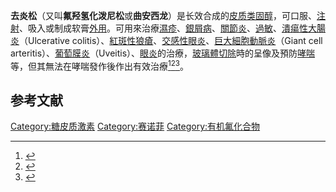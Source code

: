 {{medical}}
{{Drugbox
| verifiedrevid = 441619956
| IUPAC_name = (11β,16α)-9-fluoro-11,16,17,21-tetrahydroxypregna-1,4-diene-3,20-dione
| image = Triamcinolone.svg

<!--Clinical data-->
| tradename = Kenalog
| Drugs.com = {{drugs.com|monograph|triamcinolone}}
| pregnancy_AU = A
| pregnancy_US = C
| legal_UK = POM
| legal_US = Rx-only
| routes_of_administration = Oral, topical, [[intramuscular|IM]], intra-articular, intrasynovial

<!--Pharmacokinetic data-->
| bioavailability =  
| protein_bound = 68%
| metabolism = [[Liver|Hepatic]]
| elimination_half-life = 88 minutes
| excretion = Fecal and [[Kidney|renal]]

<!--Identifiers-->
| CAS_number_Ref = {{cascite|correct|CAS}}
| CAS_number = 124-94-7
| ATC_prefix = A01
| ATC_suffix = AC01
| ATC_supplemental =  {{ATC|C05|AA12}}, {{ATC|D07|AB09}}, {{ATC|H02|AB08}}, {{ATC|R01|AD11}}, {{ATC|R03|BA06}}, {{ATC|S01|BA05}}
| PubChem = 31307
| IUPHAR_ligand = 2870
| DrugBank_Ref = {{drugbankcite|correct|drugbank}}
| DrugBank = DB00620
| ChemSpiderID_Ref = {{chemspidercite|correct|chemspider}}
| ChemSpiderID = 29046
| UNII_Ref = {{fdacite|correct|FDA}}
| UNII = 1ZK20VI6TY
| KEGG_Ref = {{keggcite|correct|kegg}}
| KEGG = D00385
| ChEBI_Ref = {{ebicite|changed|EBI}}
| ChEBI = 9667
| ChEMBL_Ref = {{ebicite|correct|EBI}}
| ChEMBL = 1451

<!--Chemical data-->
| C=21 | H=27 | F=1 | O=6 
| molecular_weight = 394.434 g/mol
| smiles = O=C(CO)[C@]3(O)[C@]2(C[C@H](O)[C@]4(F)[C@@]/1(\C(=C/C(=O)\C=C\1)CC[C@H]4[C@@H]2C[C@H]3O)C)C
| InChI = 1/C21H27FO6/c1-18-6-5-12(24)7-11(18)3-4-13-14-8-15(25)21(28,17(27)10-23)19(14,2)9-16(26)20(13,18)22/h5-7,13-16,23,25-26,28H,3-4,8-10H2,1-2H3/t13-,14-,15+,16-,18-,19-,20-,21-/m0/s1
| InChIKey = GFNANZIMVAIWHM-OBYCQNJPBA
| StdInChI_Ref = {{stdinchicite|correct|chemspider}}
| StdInChI = 1S/C21H27FO6/c1-18-6-5-12(24)7-11(18)3-4-13-14-8-15(25)21(28,17(27)10-23)19(14,2)9-16(26)20(13,18)22/h5-7,13-16,23,25-26,28H,3-4,8-10H2,1-2H3/t13-,14-,15+,16-,18-,19-,20-,21-/m0/s1
| StdInChIKey_Ref = {{stdinchicite|correct|chemspider}}
| StdInChIKey = GFNANZIMVAIWHM-OBYCQNJPSA-N
| synonyms = {{hidden|Click ''show'' to see|<small>(8''S'',9''R'',10''S'',11''S'',13''S'',14''S'',16''R'',17''S'')-9-fluoro-11,16,17-trihydroxy-17-(2-hydroxyacetyl)-10,13-dimethyl-6,7,8,9,10,11,12,13,14,15,16,17-dodecahydro-3''H''-cyclopenta[''a'']phenanthren-3-one; (1''R'',2''S'',10''S'',11''S'',13''R'',14''S'',15''S'',17''S'')-1-fluoro-13,14,17-trihydroxy-14-(2-hydroxyacetyl)-2,15-dimethyltetracyclo[8.7.0.0<sup>2,7</sup>.0<sup>11,15</sup>]heptadeca-3,6-dien-5-one</small>}}
}}
'''去炎松'''（{{lang-en|Triamcinolone}}又叫'''氟羟氢化泼尼松'''或'''曲安西龙'''）是长效合成的[[皮质类固醇|皮质类固醇]]，可口服、[[注射|注射]]、吸入或制成软膏[[外用|外用]]。可用來治療[[濕疹|濕疹]]、[[銀屑病|銀屑病]]、[[關節炎|關節炎]]、[[過敏|過敏]]、[[潰瘍性大腸炎|潰瘍性大腸炎]]（Ulcerative colitis）、[[紅斑性狼瘡|紅斑性狼瘡]]、[[交感性眼炎|交感性眼炎]]、[[巨大細胞動脈炎|巨大細胞動脈炎]]（Giant cell arteritis）、[[葡萄膜炎|葡萄膜炎]]（Uveitis）、[[眼炎|眼炎]]的治療，[[玻璃體切除|玻璃體切除]]時的呈像及預防[[哮喘|哮喘]]等，但其無法在哮喘發作後作出有效治療<ref>{{Cite web |url=http://www.drugs.com/triamcinolone.html |title=Triamcinolone - Drugs.com |accessdate=2011-12-06 |archive-date=2017-07-16 |archive-url=https://web.archive.org/web/20170716164639/https://www.drugs.com/triamcinolone.html |dead-url=no }}</ref><ref>{{Cite web |url=http://www.drugs.com/mtm/triamcinolone-inhalation.html |title=Triamcinolone Inhalation - Drugs.com |accessdate=2011-12-06 |archive-date=2016-04-09 |archive-url=https://web.archive.org/web/20160409204433/http://www.drugs.com/mtm/triamcinolone-inhalation.html |dead-url=no }}</ref><ref>{{Cite web |url=http://www.drugs.com/newdrugs/alcon-receives-fda-approval-triesence-injectable-triamcinolone-suspension-eye-surgery-731.html |title=Alcon Receives FDA Approval of Triesence Injectable Triamcinolone Suspension for Use in Eye Surgery - Drugs.com |accessdate=2011-12-06 |archive-date=2017-02-02 |archive-url=https://web.archive.org/web/20170202235044/https://www.drugs.com/newdrugs/alcon-receives-fda-approval-triesence-injectable-triamcinolone-suspension-eye-surgery-731.html |dead-url=no }}</ref>。

== 参考文献 ==
{{Reflist}}

[[Category:糖皮质激素|Category:糖皮质激素]]
[[Category:赛诺菲|Category:赛诺菲]]
[[Category:有机氟化合物|Category:有机氟化合物]]
